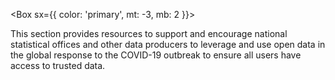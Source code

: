 
<Box sx={{ color: 'primary', mt: -3, mb: 2 }}>
  <OpenDataIcon height={96} />
</Box>

This section provides resources to support and encourage national statistical
offices and other data producers to leverage and use open data in the global
response to the COVID-19 outbreak to ensure all users have access to trusted
data.

